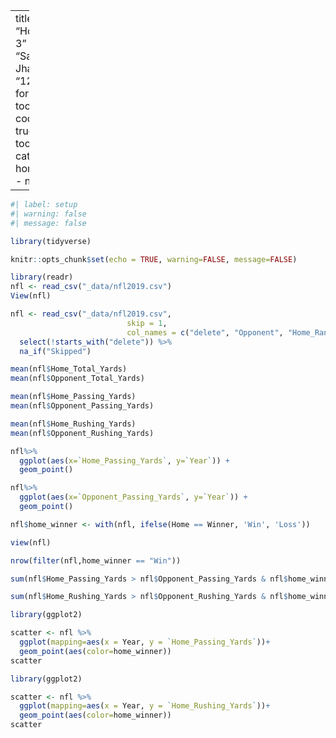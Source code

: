 ---
title: "Homework 3"
author: "Sanjana Jhaveri"
date: "12/07/2022"
format:
  html:
    toc: true
    code-copy: true
    code-tools: true
categories:
  - homework_3
  - nfl_2019
  
  ---

```r
#| label: setup
#| warning: false
#| message: false

library(tidyverse)

knitr::opts_chunk$set(echo = TRUE, warning=FALSE, message=FALSE)
```

```r
library(readr)
nfl <- read_csv("_data/nfl2019.csv")
View(nfl)

```

```r
nfl <- read_csv("_data/nfl2019.csv",
                          skip = 1,
                          col_names = c("delete", "Opponent", "Home_Ranking", "Opponent_Ranking", "Home_1st_Downs", "Home_Total_Yards", "Home_Passing_Yards", "Home_Rushing_Yards", "Home_Turnovers", "Opponent_1st_Downs", "Opponent_Total_Yards","Opponent_Passing_Yards", "Opponent_Rushing_Yards", "Opponent_Turnovers", "Home_Offensive_Ranking", "Home_Defensive_Ranking", "Home_Special_Teams", "Home", "Year", "Winner")) %>%
  select(!starts_with("delete")) %>%
  na_if("Skipped")
```

```r
mean(nfl$Home_Total_Yards)
mean(nfl$Opponent_Total_Yards)
```

```r
mean(nfl$Home_Passing_Yards)
mean(nfl$Opponent_Passing_Yards)
```

```r
mean(nfl$Home_Rushing_Yards)
mean(nfl$Opponent_Rushing_Yards)
```

```r
nfl%>%
  ggplot(aes(x=`Home_Passing_Yards`, y=`Year`)) +
  geom_point()
```

```r
nfl%>%
  ggplot(aes(x=`Opponent_Passing_Yards`, y=`Year`)) +
  geom_point()
```

```r
nfl$home_winner <- with(nfl, ifelse(Home == Winner, 'Win', 'Loss'))

view(nfl)

```

```r
nrow(filter(nfl,home_winner == "Win"))
```
```r
sum(nfl$Home_Passing_Yards > nfl$Opponent_Passing_Yards & nfl$home_winner == "Win") 
```
```r
sum(nfl$Home_Rushing_Yards > nfl$Opponent_Rushing_Yards & nfl$home_winner == "Win") 
```
```r
library(ggplot2)

scatter <- nfl %>%
  ggplot(mapping=aes(x = Year, y = `Home_Passing_Yards`))+ 
  geom_point(aes(color=home_winner))
scatter
```
```r
library(ggplot2)

scatter <- nfl %>%
  ggplot(mapping=aes(x = Year, y = `Home_Rushing_Yards`))+ 
  geom_point(aes(color=home_winner))
scatter
```